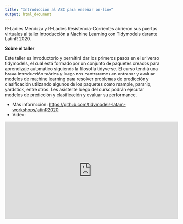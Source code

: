 ```yaml
---
title: "Introducción al ABC para enseñar on-line"
output: html_document
---
```


R-Ladies Mendoza y R-Ladies Resistencia-Corrientes abrieron sus puertas virtuales al taller Introducción a Machine Learning con Tidymodels durante LatinR 2020.

**Sobre el taller**

Este taller es introductorio y permitirá dar los primeros pasos en el universo tidymodels, el cual está formado por un conjunto de paquetes creados para aprendizaje automático siguiendo la filosofía tidyverse. El curso tendrá una breve introducción teórica y luego nos centraremos en entrenar y evaluar modelos de machine learning para resolver problemas de predicción y clasificación utilizando algunos de los paquetes como rsample, parsnip, yardstick, entre otros. Les asistente luego del curso podrán ejecutar modelos de predicción y clasificación y evaluar su performance. 

* Más información: [https://github.com/tidymodels-latam-workshops/latinR2020](https://github.com/tidymodels-latam-workshops/latinR2020)
* Video:


<iframe width="560" height="315" src="https://www.youtube-nocookie.com/embed/1ATHGwDPXQs" frameborder="0" allow="accelerometer; autoplay; clipboard-write; encrypted-media; gyroscope; picture-in-picture" allowfullscreen></iframe>
